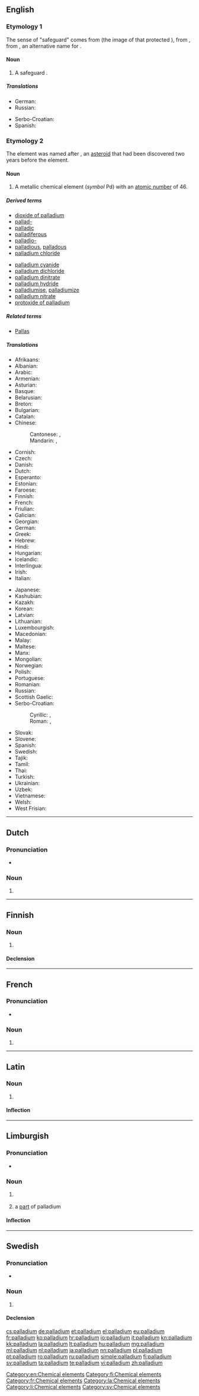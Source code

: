 {{also|Palladium}}
==English==
{{wikipedia}}

===Etymology 1===
The sense of "safeguard" comes from {{etyl|la}} {{term|Palladium|lang=la}} (the image of {{term|Pallas|lang=en}} that protected {{term|Troy|lang=en}}), from {{etyl|grc}} {{term|Παλλάδιον|lang=grc}}, from {{term|Παλλάς|lang=grc}}, an alternative name for {{term|Athena|lang=en}}.

====Noun====
{{en-noun|pl=palladia}}

# A safeguard {{qualifier|from a statue of Athena that was believed to safeguard the ancient city of Troy}}.

=====Translations=====
{{trans-top|a safeguard}}
* German: {{t+|de|Schutz|m}}
* Russian: {{t+|ru|палладиум|m|tr=palládium|sc=Cyrl}}
{{trans-mid}}
* Serbo-Croatian: {{t-|sh|paladij|m}}
* Spanish: {{t+|es|paladión|f}}
{{trans-bottom}}

===Etymology 2===
The element was named after {{term|w:Pallas|Pallas}}, an [[asteroid]] that had been discovered two years before the element.
{{elements|Pd|rhodium|Rh|silver|Ag}}

====Noun====
{{en-noun|-}}

# A metallic chemical element (''symbol'' Pd) with an [[atomic number]] of 46.

=====Derived terms=====
{{der-top}}
* [[dioxide of palladium]]
* [[pallad-]]
* [[palladic]]
* [[palladiferous]]
* [[palladio-]]
* [[palladious]], [[palladous]]
* [[palladium chloride]]
{{der-mid}}
* [[palladium cyanide]]
* [[palladium dichloride]]
* [[palladium dinitrate]]
* [[palladium hydride]]
* [[palladiumise]], [[palladiumize]]
* [[palladium nitrate]]
* [[protoxide of palladium]]
{{der-bottom}}

=====Related terms=====
* [[Pallas]]

=====Translations=====
{{trans-top|chemical element}}
* Afrikaans: {{t-|af|palladium}}
* Albanian: {{t-|sq|palad}}
* Arabic: {{t-|ar|بلاديوم|m|tr=baládyum|sc=Arab}}
* Armenian: {{t-|hy|պալադիում|tr=paladium|sc=Armn}}
* Asturian: {{t-|ast|paladiu|m}}
* Basque: {{t-|eu|paladioa}}
* Belarusian: {{t-|be|паладый|m|tr=paládyj|sc=Cyrl}}
* Breton: {{t-|br|palladiom}}
* Bulgarian: {{t-|bg|паладий|m|tr=paládij|sc=Cyrl}}
* Catalan: {{t-|ca|pal·ladi|m}}
* Chinese:
*: Cantonese: {{tø|yue|鈀|sc=Hani}}, {{tø|yue|钯|tr=bǎ|sc=Hani}}
*: Mandarin: {{t-|cmn|鈀|sc=Hani}}, {{t-|cmn|钯|tr=bǎ|sc=Hani}}
* Cornish: {{t-|kw|paladyum}}
* Czech: {{t+|cs|palladium}}
* Danish: {{t-|da|palladium}}
* Dutch: {{t+|nl|palladium|n}}
* Esperanto: {{t-|eo|paladio}}
* Estonian: {{t+|et|pallaadium}}
* Faroese: {{t-|fo|palladium}}
* Finnish: {{t+|fi|palladium}}
* French: {{t+|fr|palladium|m}}
* Friulian: {{tø|fur|paladi}}
* Galician: {{t+|gl|paladio}}
* Georgian: {{t-|ka|პალადიუმი|tr=paladiumi|sc=Geor}}
* German: {{t+|de|Palladium|n}}
* Greek: {{t+|el|παλλάδιο|n|tr=palládio|sc=Grek}}
* Hebrew: {{t+|he|פלדיום|tr=paládyum|sc=Hebr}}
* Hindi: {{t-|hi|निचूषातु|tr=nichooshaatu|sc=Deva}}
* Hungarian: {{t+|hu|palládium}}
* Icelandic: {{t+|is|palladín}}
* Interlingua: {{t-|ia|palladium}}
* Irish: {{t+|ga|pallaidiam}}
* Italian: {{t+|it|palladio|m}}
{{trans-mid}}
* Japanese: {{t+|ja|パラジウム|tr=parajiumu}}
* Kashubian: {{t-|csb|pallôd}}
* Kazakh: {{t-|kk|палладий|tr=palladiy|sc=Cyrl}}
* Korean: {{t+|ko|팔라듐|tr=palladyum|sc=Hang}}
* Latvian: {{t-|lv|pallādijs}}
* Lithuanian: {{t+|lt|paladis}}
* Luxembourgish: {{t-|lb|Palladium}}
* Macedonian: {{t-|mk|паладиум|m|tr=paládium|sc=Cyrl}}
* Malay: {{t-|ms|paladium}}
* Maltese: {{t-|mt|palladju}}
* Manx: {{t-|gv|pallaadjum}}
* Mongolian: {{t-|mn|паллади|tr=palladi|sc=Cyrl}}
* Norwegian: {{t-|no|palladium}}
* Polish: {{t+|pl|pallad|m}}
* Portuguese: {{t+|pt|paládio|m}}
* Romanian: {{t+|ro|paladiu|n}}
* Russian: {{t+|ru|палладий|m|tr=palládij|sc=Cyrl}}
* Scottish Gaelic: {{t-|gd|pallaidiam}}
* Serbo-Croatian:
*: Cyrillic: {{t-|sh|паладиjум|m|sc=Cyrl}}, {{t-|sh|паладиj|m|sc=Cyrl}}
*: Roman: {{t-|sh|paladijum|m}}, {{t-|sh|paladij|m}}
* Slovak: {{t-|sk|paládium}}
* Slovene: {{t+|sl|paladij}}
* Spanish: {{t+|es|paladio|m}}
* Swedish: {{t+|sv|palladium|n}}
* Tajik: {{t-|tg|palladi'|sc=Cyrl}}
* Tamil: {{t-|ta|வெண்ணிரும்பு|tr=veNNirumbu|sc=Taml}}
* Thai: {{t-|th|แพลเลเดียม|tr=phaellēdiam|sc=Thai}}
* Turkish: {{t+|tr|palladyum}}
* Ukrainian: {{t-|uk|паладiй|m|tr=paládij|sc=Cyrl}}
* Uzbek: {{t-|uz|палладий|tr=palladiy|sc=Cyrl}}
* Vietnamese: {{t-|vi|palađi}}
* Welsh: {{t+|cy|paladiwm}}
* West Frisian: {{t-|fy|palladium}}
{{trans-bottom}}

[[Category:en:Chemical elements]]

----

==Dutch==
{{wikipedia|lang=nl}}
{{elements|Pd|rhodium|Rh|zilver|Ag|lang=nl}}

===Pronunciation===
* {{audio|Nl-palladium.ogg|Audio}}

===Noun===
{{nl-noun|n|-|-}}

# {{l|en|palladium}}

----

==Finnish==
{{wikipedia|lang=fi}}

===Noun===
{{fi-noun}}

# {{l|en|palladium}}

====Declension====
{{fi-decl-tuoli|palladium|||a|i|nopl=1|i=0}}

[[Category:fi:Chemical elements]]

----

==French==
{{wikipedia|lang=fr}}

===Pronunciation===
* {{IPA|lang=fr|/pa.la.djɔm/}}

===Noun===
{{fr-noun-unc|m}}

# {{l|en|palladium}}

[[Category:fr:Chemical elements]]

----

==Latin==
{{wikipedia|lang=la}}

===Noun===
{{la-noun|palladium|palladii|palladiī|n|second}}

# {{l|en|palladium}}

====Inflection====
{{la-decl-2nd-N|palladi}}

[[Category:la:Chemical elements]]

----

==Limburgish==

===Pronunciation===
* {{IPA|[pəˈlaː˨ɖɔ˧m]|lang=li}}

===Noun===
{{li-noun|g=n}}

# {{uncountable|lang=li}} {{l|en|palladium}}
# a [[part]] of palladium

====Inflection====
{{li-decl-noun-um|palladium}}

[[Category:li:Chemical elements]]

----

==Swedish==
{{wikipedia|lang=sv}}

===Pronunciation===
* {{IPA|/paˈlɑːdɪɵm/|lang=sv}}

===Noun===
{{sv-noun|g=n}}

# {{l|en|palladium}}

====Declension====
{{sv-noun-unc-irreg-n|2=palladiumet}}

[[Category:sv:Chemical elements]]

[[cs:palladium]]
[[de:palladium]]
[[et:palladium]]
[[el:palladium]]
[[eu:palladium]]
[[fr:palladium]]
[[ko:palladium]]
[[hr:palladium]]
[[io:palladium]]
[[it:palladium]]
[[kn:palladium]]
[[kk:palladium]]
[[la:palladium]]
[[lt:palladium]]
[[hu:palladium]]
[[mg:palladium]]
[[ml:palladium]]
[[nl:palladium]]
[[ja:palladium]]
[[nn:palladium]]
[[pl:palladium]]
[[pt:palladium]]
[[ro:palladium]]
[[ru:palladium]]
[[simple:palladium]]
[[fi:palladium]]
[[sv:palladium]]
[[ta:palladium]]
[[te:palladium]]
[[vi:palladium]]
[[zh:palladium]]